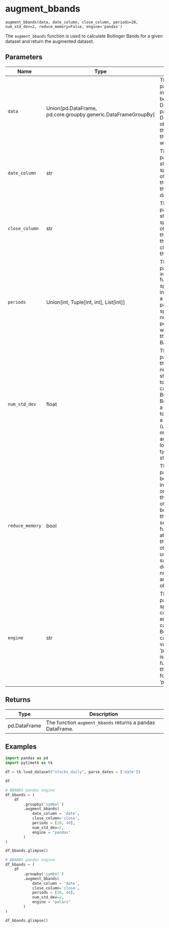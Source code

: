 # augment_bbands { #pytimetk.augment_bbands }

`augment_bbands(data, date_column, close_column, periods=20, num_std_dev=2, reduce_memory=False, engine='pandas')`

The `augment_bbands` function is used to calculate Bollinger Bands for a given dataset and return
the augmented dataset.

## Parameters

| Name            | Type                                                            | Description                                                                                                                                                                                                                                                                                                                               | Default    |
|-----------------|-----------------------------------------------------------------|-------------------------------------------------------------------------------------------------------------------------------------------------------------------------------------------------------------------------------------------------------------------------------------------------------------------------------------------|------------|
| `data`          | Union\[pd.DataFrame, pd.core.groupby.generic.DataFrameGroupBy\] | The `data` parameter is the input data that can be either a pandas DataFrame or a pandas DataFrameGroupBy object. It contains the data on which the Bollinger Bands will be calculated.                                                                                                                                                   | _required_ |
| `date_column`   | str                                                             | The `date_column` parameter is a string that specifies the name of the column in the `data` DataFrame that contains the dates.                                                                                                                                                                                                            | _required_ |
| `close_column`  | str                                                             | The `close_column` parameter is a string that specifies the name of the column in the `data` DataFrame that contains the closing prices of the asset.                                                                                                                                                                                     | _required_ |
| `periods`       | Union\[int, Tuple\[int, int\], List\[int\]\]                    | The `periods` parameter in the `augment_bbands` function can be specified as an integer, a tuple, or a list. This parameter specifies the number of rolling periods to use when calculating the Bollinger Bands.                                                                                                                          | `20`       |
| `num_std_dev`   | float                                                           | The `num_std_dev` parameter is a float that represents the number of standard deviations to use when calculating the Bollinger Bands. Bollinger Bands are a technical analysis tool that consists of a middle band (usually a simple moving average) and an upper and lower band that are typically two standard                          | `2`        |
| `reduce_memory` | bool                                                            | The `reduce_memory` parameter is a boolean flag that indicates whether or not to reduce the memory usage of the input data before performing the calculation. If set to `True`, the function will attempt to reduce the memory usage of the input data using techniques such as downcasting numeric columns and converting object columns | `False`    |
| `engine`        | str                                                             | The `engine` parameter specifies the computation engine to use for calculating the Bollinger Bands. It can take two values: 'pandas' or 'polars'. If 'pandas' is selected, the function will use the pandas library for computation. If 'polars' is selected,                                                                             | `'pandas'` |

## Returns

| Type         | Description                                               |
|--------------|-----------------------------------------------------------|
| pd.DataFrame | The function `augment_bbands` returns a pandas DataFrame. |

## Examples

``` python
import pandas as pd
import pytimetk as tk

df = tk.load_dataset("stocks_daily", parse_dates = ['date'])

df
```

``` python
# BBANDS pandas engine
df_bbands = (
    df
        .groupby('symbol')
        .augment_bbands(
            date_column = 'date', 
            close_column='close', 
            periods = [20, 40],
            num_std_dev=2, 
            engine = "pandas"
        )
)

df_bbands.glimpse()
```

``` python
# BBANDS pandas engine
df_bbands = (
    df
        .groupby('symbol')
        .augment_bbands(
            date_column = 'date', 
            close_column='close', 
            periods = [20, 40],
            num_std_dev=2, 
            engine = "polars"
        )
)

df_bbands.glimpse()
```